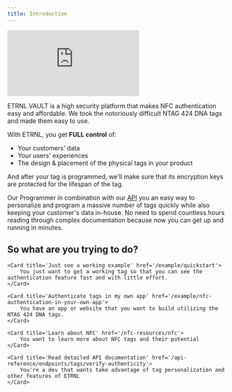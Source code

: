 ```yaml
---
title: Introduction
---
```


<Frame>
	<iframe src="https://player.vimeo.com/video/882783803?h=8eda0ed66a&amp;badge=0&amp;autopause=0&amp;quality_selector=1&amp;player_id=0&amp;app_id=58479&transparent=0" frameBorder={0} allow="autoplay; fullscreen; picture-in-picture" style={{ width: '100%', height: '25em' }} title="ETRNL VAULT"></iframe>
	<script src="https://player.vimeo.com/api/player.js"></script>
</Frame>

ETRNL VAULT is a high security platform that makes NFC authentication easy and affordable.
We took the notoriously difficult NTAG 424 DNA tags and made them easy to use.

With ETRNL, you get **FULL control** of:
* Your customers' data
* Your users' experiences
* The design & placement of the physical tags in your product

And after your tag is programmed, we'll make sure that its encryption keys are protected for the lifespan of the tag.

Our Programmer in combination with our [API](/api-reference/endpoints/tags/verify-authenticity) you an easy way to personalize and program a massive number of tags quickly while
also keeping your customer's data in-house.
No need to spend countless hours reading through complex documentation because now you can get up and running in minutes. 

## So what are you trying to do?
<CardGroup>

	<Card title='Just see a working example' href='/example/quickstart'>
		You just want to get a working tag so that you can see the authentication feature fast and with little effort.
	</Card>

	<Card title='Authenticate tags in my own app' href='/example/nfc-authentication-in-your-own-app'>
		You have an app or website that you want to build utilizing the NTAG 424 DNA tags.
	</Card>

	<Card title='Learn about NFC' href='/nfc-resources/nfc'>
		You want to learn more about NFC tags and their potential
	</Card>

	<Card title='Read detailed API documentation' href='/api-reference/endpoints/tags/verify-authenticity'>
		You're a dev that wants take advantage of tag personalization and other features of ETRNL
	</Card>

</CardGroup>